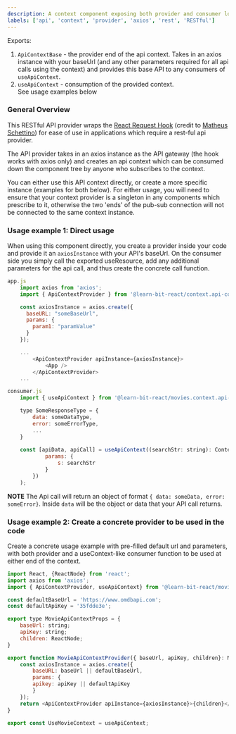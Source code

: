 ```yaml
---
description: A context component exposing both provider and consumer logic for an api base context an app that wishes to use the react-request-hook api provider
labels: ['api', 'context', 'provider', 'axios', 'rest', 'RESTful']
---
```


Exports:  
1. `ApiContextBase` - the provider end of the api context. Takes in an axios instance with your baseUrl (and any other parameters required for all api calls using the context)
and provides this base API to any consumers of `useApiContext`.  
1. `useApiContext` - consumption of the provided context.   
See usage examples below

### General Overview
This RESTful API provider wraps the [React Request Hook](https://github.com/schettino/react-request-hook) (credit to [Matheus Schettino](https://github.com/schettino))
for ease of use in applications which require a rest-ful api provider.

The API provider takes in an axios instance as the API gateway (the hook works with axios only) and creates an api context which can be consumed 
down the component tree by anyone who subscribes to the context. 

You can either use this API context directly, or create a more specific instance (examples for both below). For either usage, you will need to ensure that your context provider is a singleton
in any components which prescribe to it, otherwise the two 'ends' of the pub-sub connection will not be connected to the same context instance.

### Usage example 1: Direct usage

When using this component directly, you create a provider inside your code and provide it an `axiosInstance` with your API's baseUrl. On the consumer side
you simply call the exported useResource, add any additional parameters for the api call, and thus create the concrete call function.

``` js title="provider for direct usage"
app.js
    import axios from 'axios';
    import { ApiContextProvider } from '@learn-bit-react/context.api-context-base';

    const axiosInstance = axios.create({
      baseURL: "someBaseUrl",
      params: {
        param1: "paramValue"
      }
    });

    ...
        <ApiContextProvider apiInstance={axiosInstance}>
            <App />
        </ApiContextProvider>
    ...
```
``` js title="context consumer side"
consumer.js
    import { useApiContext } from '@learn-bit-react/movies.context.api-context-provider';

    type SomeResponseType = {
        data: someDataType,
        error: someErrorType,
        ...
    }
    
    const [apiData, apiCall] = useApiContext((searchStr: string): ContextResource<SomeResponseType> => ({
            params: {
                s: searchStr
            }
        })
    );
```

**NOTE** The Api call will return an object of format `{ data: someData, error: someError}`. Inside `data` will be the object or data that your API call returns.  


### Usage example 2: Create a concrete provider to be used in the code

Create a concrete usage example with pre-filled default url and parameters, with both provider and a useContext-like consumer function to be used at either end of the context.

``` js title=""
import React, {ReactNode} from 'react';
import axios from 'axios';
import { ApiContextProvider, useApiContext} from '@learn-bit-react/movies.context.api-context-provider';

const defaultBaseUrl = 'https://www.omdbapi.com';
const defaultApiKey = '35fdde3e';

export type MovieApiContextProps = {
    baseUrl: string;
    apiKey: string;
    children: ReactNode;
}

export function MovieApiContextProvider({ baseUrl, apiKey, children}: MovieApiContextProps){
    const axiosInstance = axios.create({
        baseURL: baseUrl || defaultBaseUrl,
        params: {
        apikey: apiKey || defaultApiKey
        }
    });
    return <ApiContextProvider apiInstance={axiosInstance}>{children}</ApiContextProvider>
}

export const UseMovieContext = useApiContext;

```


